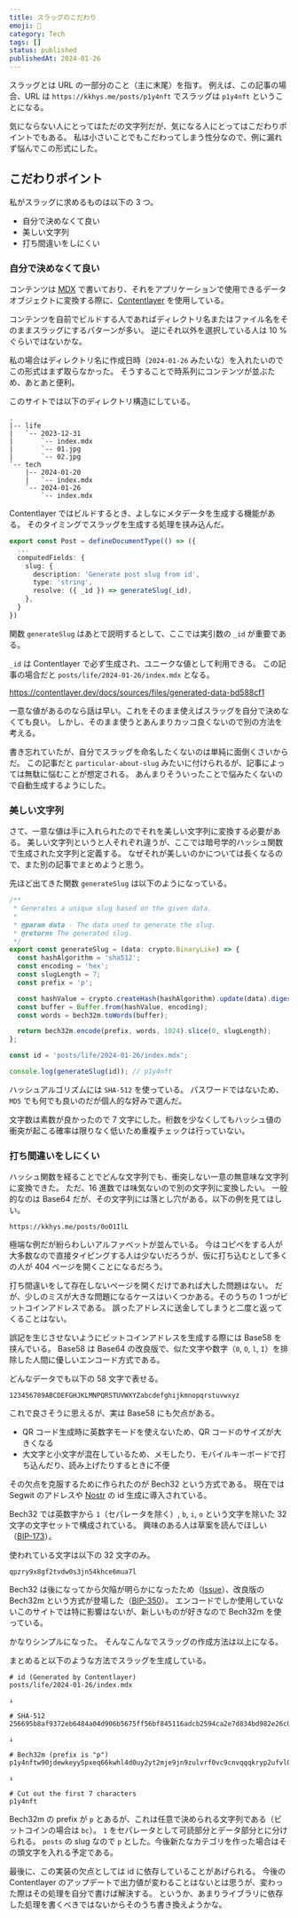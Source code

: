 ```yaml
---
title: スラッグのこだわり
emoji: 🔗
category: Tech
tags: []
status: published
publishedAt: 2024-01-26
---
```


スラッグとは URL の一部分のこと（主に末尾）を指す。
例えば、この記事の場合、URL は `https://kkhys.me/posts/p1y4nft` でスラッグは `p1y4nft` ということになる。

気にならない人にとってはただの文字列だが、気になる人にとってはこだわりポイントでもある。
私は小さいことでもこだわってしまう性分なので、例に漏れず悩んでこの形式にした。

## こだわりポイント

私がスラッグに求めるものは以下の 3 つ。

- 自分で決めなくて良い
- 美しい文字列
- 打ち間違いをしにくい

### 自分で決めなくて良い

コンテンツは [MDX](https://mdxjs.com) で書いており、それをアプリケーションで使用できるデータオブジェクトに変換する際に、[Contentlayer](https://contentlayer.dev) を使用している。

コンテンツを自前でビルドする人であればディレクトリ名またはファイル名をそのままスラッグにするパターンが多い。
逆にそれ以外を選択している人は 10 % ぐらいではないかな。

私の場合はディレクトリ名に作成日時（`2024-01-26` みたいな）を入れたいのでこの形式はまず取らなかった。
そうすることで時系列にコンテンツが並ぶため、あとあと便利。

このサイトでは以下のディレクトリ構造にしている。

```text
.
|-- life
|   `-- 2023-12-31
|       `-- index.mdx
|       `-- 01.jpg
|       `-- 02.jpg
`-- tech
    |-- 2024-01-20
    |   `-- index.mdx
    `-- 2024-01-26
        `-- index.mdx
```

Contentlayer ではビルドするとき、よしなにメタデータを生成する機能がある。
そのタイミングでスラッグを生成する処理を挟み込んだ。

```ts title="lib/contentlayer/definitions/Post.ts" showLineNumbers
export const Post = defineDocumentType(() => ({
  ...
  computedFields: {
    slug: {
      description: 'Generate post slug from id',
      type: 'string',
      resolve: ({ _id }) => generateSlug(_id),
    },
  }
})
```

関数 `generateSlug` はあとで説明するとして、ここでは実引数の `_id` が重要である。

`_id` は Contentlayer で必ず生成され、ユニークな値として利用できる。
この記事の場合だと `posts/life/2024-01-26/index.mdx` となる。

https://contentlayer.dev/docs/sources/files/generated-data-bd588cf1

一意な値があるのなら話は早い。これをそのまま使えばスラッグを自分で決めなくても良い。
しかし、そのまま使うとあんまりカッコ良くないので別の方法を考える。

書き忘れていたが、自分でスラッグを命名したくないのは単純に面倒くさいからだ。
この記事だと `particular-about-slug` みたいに付けられるが、記事によっては無駄に悩むことが想定される。
あんまりそういったことで悩みたくないので自動生成するようにした。

### 美しい文字列

さて、一意な値は手に入れられたのでそれを美しい文字列に変換する必要がある。
美しい文字列というと人それぞれ違うが、ここでは暗号学的ハッシュ関数で生成された文字列と定義する。
なぜそれが美しいのかについては長くなるので、また別の記事でまとめようと思う。

先ほど出てきた関数 `generateSlug` は以下のようになっている。

```ts title="lib/contentlayer/utils.ts" showLineNumbers
/**
 * Generates a unique slug based on the given data.
 *
 * @param data - The data used to generate the slug.
 * @returns The generated slug.
 */
export const generateSlug = (data: crypto.BinaryLike) => {
  const hashAlgorithm = 'sha512';
  const encoding = 'hex';
  const slugLength = 7;
  const prefix = 'p';

  const hashValue = crypto.createHash(hashAlgorithm).update(data).digest(encoding);
  const buffer = Buffer.from(hashValue, encoding);
  const words = bech32m.toWords(buffer);

  return bech32m.encode(prefix, words, 1024).slice(0, slugLength);
};

const id = 'posts/life/2024-01-26/index.mdx';

console.log(generateSlug(id)); // p1y4nft
```

ハッシュアルゴリズムには `SHA-512` を使っている。
パスワードではないため、`MD5` でも何でも良いのだが個人的な好みで選んだ。

文字数は素数が良かったので 7 文字にした。桁数を少なくしてもハッシュ値の衝突が起こる確率は限りなく低いため重複チェックは行っていない。

### 打ち間違いをしにくい

ハッシュ関数を経ることでどんな文字列でも、衝突しない一意の無意味な文字列に変換できた。
ただ、16 進数では味気ないので別の文字列に変換したい。
一般的なのは Base64 だが、その文字列には落とし穴がある。以下の例を見てほしい。

```text
https://kkhys.me/posts/0oO1IlL
```

極端な例だが紛らわしいアルファベットが並んでいる。
今はコピペをする人が大多数なので直接タイピングする人は少ないだろうが、仮に打ち込むとして多くの人が 404 ページを開くことになるだろう。

打ち間違いをして存在しないページを開くだけであれば大した問題はない。
だが、少しのミスが大きな問題になるケースはいくつかある。そのうちの 1 つがビットコインアドレスである。
誤ったアドレスに送金してしまうと二度と返ってくることはない。

誤記を生じさせないようにビットコインアドレスを生成する際には Base58 を挟んでいる。
Base58 は Base64 の改良版で、似た文字や数字（`0`, `O`, `l`, `I`）を排除した人間に優しいエンコード方式である。

どんなデータでも以下の 58 文字で表せる。

```text
123456789ABCDEFGHJKLMNPQRSTUVWXYZabcdefghijkmnopqrstuvwxyz
```

これで良さそうに思えるが、実は Base58 にも欠点がある。

- QR コード生成時に英数字モードを使えないため、QR コードのサイズが大きくなる
- 大文字と小文字が混在しているため、メモしたり、モバイルキーボードで打ち込んだり、読み上げたりするときに不便

その欠点を克服するために作られたのが Bech32 という方式である。
現在では Segwit のアドレスや [Nostr](https://github.com/nostr-protocol) の id 生成に導入されている。

Bech32 では英数字から `1`（セパレータを除く）, `b`, `i`, `o` という文字を除いた 32 文字の文字セットで構成されている。
興味のある人は草案を読んでほしい（[BIP-173](https://github.com/bitcoin/bips/blob/master/bip-0173.mediawiki)）。

使われている文字は以下の 32 文字のみ。

```text
qpzry9x8gf2tvdw0s3jn54khce6mua7l
```

Bech32 は後になってから欠陥が明らかになったため（[Issue](https://github.com/sipa/bech32/issues/51)）、改良版の Bech32m という方式が登場した（[BIP-350](https://github.com/bitcoin/bips/blob/master/bip-0350.mediawiki)）。
エンコードでしか使用していないこのサイトでは特に影響はないが、新しいものが好きなので Bech32m を使っている。

かなりシンプルになった。
そんなこんなでスラッグの作成方法は以上になる。

まとめると以下のような方法でスラッグを生成している。

```text
# id (Generated by Contentlayer)
posts/life/2024-01-26/index.mdx

↓

# SHA-512
256695b8af9372eb6484a04d906b5675ff56bf845116adcb2594ca2e7d834bd982e26c000161902ae259f7b509e12458843b1abaee8dae2061f8b6723d4ae301

↓

# Bech32m (prefix is "p")
p1y4nftw90jdewkeyy5pxeq66kwhl4d0uy2yt2mje9jn9zulvrf0vc9cnvqqqkryp2ufvl0dgfuyj93ppmr2awardwypsl3dnj849wxqgr38kz4

↓

# Cut out the first 7 characters
p1y4nft
```

Bech32m の prefix が `p` とあるが、これは任意で決められる文字列である（ビットコインの場合は `bc`）。
`1` をセパレータとして可読部分とデータ部分とに分けられる。
`posts` の slug なので `p` とした。今後新たなカテゴリを作った場合はその頭文字を入れる予定である。

最後に、この実装の欠点としては id に依存していることがあげられる。
今後の Contentlayer のアップデートで出力値が変わることはないとは思うが、変わった際はその処理を自分で書けば解決する。
というか、あまりライブラリに依存した処理を書くべきではないからそのうち書き換えようかな。
